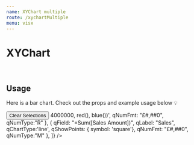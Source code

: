 ```yaml
---
name: XYChart multiple
route: /xychartMultiple
menu: visx
---
```


<h1 style={{ margin: '0px' }}>XYChart</h1>

<br />

## Usage

Here is a bar chart.
Check out the props and example usage below 💡


<Playground>
<Motor  
   config={{
  host: "juno-ui.eu.qlikcloud.com",
  secure: true,
  port: null,
  prefix: "",
  // appId: "e6b8cc66-acce-4fd0-9cff-26ea2e987cde",
  appId: "39e218c1-42ee-4f38-9451-1b8f850505d5",
  // appId: "0c07cd52-e6a1-45ff-a605-fd37394f90bf",
  qcs: true,
  webIntId: "4Tx-ydWxSQEM_q1ajlYBVzGgVUVJUo-i",
  }}>  
  <Filter label='Year' dimension={['Year']} />
  <Filter label='OICA region' dimension={['OICA region']} />
      <Button type="clearSelections">Clear Selections</Button>
     <Combo
        width={750}
        height={400}
        cols={[
          { qField: "[Month]", qLabel: "Month" },
          {
            qField: "=Sum([Sales Margin Amount])",
            qLabel: "Margin",
            qChartType:'bar',
            qCondChartColor: '=if(Sum([Sales Margin Amount])>4000000, red(), blue())',
            qNumFmt: "£#,##0",
            qNumType:"R"
          },
          {
            qField: "=Sum([Sales Amount])",
            qLabel: "Sales",
            qChartType:'line',
            qShowPoints: { symbol: 'square'},
            qNumFmt: "£#,##0",
            qNumType:"M"
          },
        ]}
      />
       <Bar
          width={800}
          height={350}
          colorTheme='divergent13'
          showLegend={false}
          showLabels={false}
          numMeasureTicks={6}
          stacked
          cols={[
            { qField: '[Month]', qLabel: 'Month' },
            { qField: '[Product Group Desc]', qLabel: 'Product Group'},
            { qField: '=sum([Sales Amount])', qLabel: 'Sales'},
          ]}
      />
  </Motor>
</Playground>
